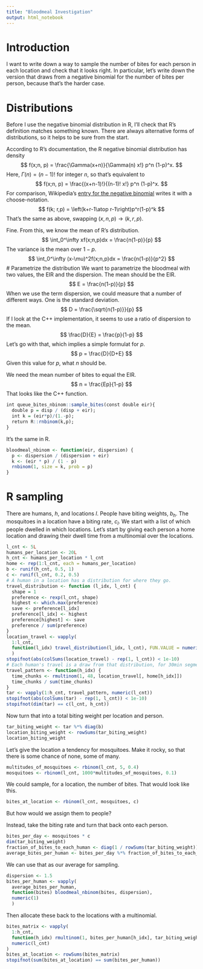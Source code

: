 ```yaml
---
title: "Bloodmeal Investigation"
output: html_notebook
---
```


# Introduction
I want to write down a way to sample the number of bites for each person
in each location and check that it looks right. In particular, let's write
down the version that draws from a negative binomial for the number of
bites per person, because that's the harder case.

# Distributions
Before I use the negative binomial distribution in R, I'll check that
R's definition matches something known. There are always alternative forms
of distributions, so it helps to be sure from the start.

According to R's documentation, the R negative binomial distribution has density
$$
 f(x;n, p) = \frac{\Gamma(x+n)}{\Gamma(n) x!} p^n (1-p)^x.
$$
Here, $\Gamma(n)=(n-1)!$ for integer $n$, so that's equivalent to
$$
 f(x;n, p) = \frac{(x+n-1)!}{(n-1)! x!} p^n (1-p)^x.
$$
For comparison, Wikipedia's [entry for the negative binomial](https://en.wikipedia.org/wiki/Negative_binomial_distribution)
writes it with a choose-notation.
$$
f(k; r,p) = \left(k+r-1\atop r-1\right)p^r(1-p)^k
$$
That's the same as above, swapping $(x,n,p)\rightarrow (k,r,p)$.

Fine. From this, we know the mean of R's distribution.
$$
\int_0^\infty xf(x;n,p)dx = \frac{n(1-p)}{p}
$$
The variance is the mean over $1-p$.
$$
\int_0^\infty (x-\mu)^2f(x;n,p)dx = \frac{n(1-p)}{p^2}
$$
# Parametrize the distribution
We want to parametrize the bloodmeal with two values, the EIR and the
dispersion. The mean should be the EIR.
$$
  E = \frac{n(1-p)}{p}
$$
When we use the term dispersion, we could measure that a number of different
ways. One is the standard deviation.
$$
D = \frac{\sqrt{n(1-p)}}{p}
$$
If I look at the C++ implementation, it seems to use a ratio of dispersion
to the mean.
$$
\frac{D}{E} = \frac{p}{1-p}
$$
Let's go with that, which implies a simple formulat for $p$.
$$
p = \frac{D}{D+E}
$$
Given this value for $p$, what $n$ should be.

We need the mean number of bites to equal the EIR.
$$
n = \frac{Ep}{1-p}
$$
That looks like the C++ function.
```r
int queue_bites_nbinom::sample_bites(const double eir){
  double p = disp / (disp + eir);
  int k = (eir*p)/(1.-p);
  return R::rnbinom(k,p);
}
```
It's the same in R.
```r
bloodmeal_nbinom <- function(eir, dispersion) {
  p <- dispersion / (dispersion + eir)
  k <- (eir * p) / (1 - p)
  rnbinom(1, size = k, prob = p)
}
```


# R sampling

There are humans, $h$, and locations $l$.
People have biting weights, $b_h$. The mosquitoes in a location have a biting
rate, $c_l$. We start with a list of which people dwelled in which locations.
Let's start by giving each person a home location and drawing their dwell time
from a multinomial over the locations.
```r
l_cnt <- 5L
humans_per_location <- 20L
h_cnt <- humans_per_location * l_cnt
home <- rep(1:l_cnt, each = humans_per_location)
b <- runif(h_cnt, 0.5, 1)
c <- runif(l_cnt, 0.2, 0.5)
# A human in a location has a distribution for where they go.
travel_distribution <- function (l_idx, l_cnt) {
  shape = 1
  preference <- rexp(l_cnt, shape)
  highest <- which.max(preference)
  save <- preference[l_idx]
  preference[l_idx] <- highest
  preference[highest] <- save
  preference / sum(preference)
}
location_travel <- vapply(
  1:l_cnt,
  function(l_idx) travel_distribution(l_idx, l_cnt), FUN.VALUE = numeric(l_cnt)
  )
stopifnot(abs(colSums(location_travel) - rep(1, l_cnt)) < 1e-10)
# Each human's travel is a draw from that distribution, for 30min segments.
travel_pattern <- function(h_idx) {
  time_chunks <- rmultinom(1, 48, location_travel[, home[h_idx]])
  time_chunks / sum(time_chunks)
}
tar <- vapply(1:h_cnt, travel_pattern, numeric(l_cnt))
stopifnot(abs(colSums(tar) - rep(1, l_cnt)) < 1e-10)
stopifnot(dim(tar) == c(l_cnt, h_cnt))
```

Now turn that into a total biting weight per location and person.
```r
tar_biting_weight <- tar %*% diag(b)
location_biting_weight <- rowSums(tar_biting_weight)
location_biting_weight
```
Let's give the location a tendency for mosquitoes. Make it rocky, so that
there is some chance of none, some of many.
```r
multitudes_of_mosquitoes <- rbinom(l_cnt, 5, 0.4)
mosquitoes <- rbinom(l_cnt, 1000*multitudes_of_mosquitoes, 0.1)
```

We could sample, for a location, the number of bites. That would look like
this.
```r
bites_at_location <- rbinom(l_cnt, mosquitoes, c)
```
But how would we assign them to people?

Instead, take the biting rate and turn that back onto each person.
```r
bites_per_day <- mosquitoes * c
dim(tar_biting_weight)
fraction_of_bites_to_each_human <- diag(1 / rowSums(tar_biting_weight)) %*% tar_biting_weight
average_bites_per_human <- bites_per_day %*% fraction_of_bites_to_each_human
```
We can use that as our average for sampling.
```r
dispersion <- 1.5
bites_per_human <- vapply(
  average_bites_per_human,
  function(bites) bloodmeal_nbinom(bites, dispersion),
  numeric(1)
  )
```
Then allocate these back to the locations with a multinomial.
```r
bites_matrix <- vapply(
  1:h_cnt,
  function(h_idx) rmultinom(1, bites_per_human[h_idx], tar_biting_weight[, h_idx]),
  numeric(l_cnt)
)
bites_at_location <- rowSums(bites_matrix)
stopifnot(sum(bites_at_location) == sum(bites_per_human))
```

